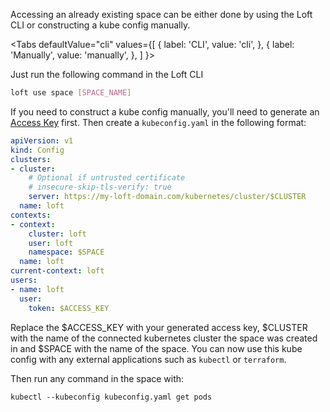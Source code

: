 
Accessing an already existing space can be either done by using the Loft CLI or constructing a kube config manually. 

<Tabs
  defaultValue="cli"
  values={[
    { label: 'CLI', value: 'cli', },
    { label: 'Manually', value: 'manually', },
  ]
}>
<TabItem value="cli">

Just run the following command in the Loft CLI

```bash
loft use space [SPACE_NAME]
```

<HowKubeContextFragment/>

</TabItem>
<TabItem value="manually">

If you need to construct a kube config manually, you'll need to generate an [Access Key](../../auth/access-keys.mdx) first. Then create a `kubeconfig.yaml` in the following format:

```yaml
apiVersion: v1
kind: Config
clusters: 
- cluster:
    # Optional if untrusted certificate
    # insecure-skip-tls-verify: true
    server: https://my-loft-domain.com/kubernetes/cluster/$CLUSTER
  name: loft
contexts:
- context:
    cluster: loft
    user: loft
    namespace: $SPACE
  name: loft
current-context: loft
users:
- name: loft
  user:
    token: $ACCESS_KEY
```

Replace the $ACCESS_KEY with your generated access key, $CLUSTER with the name of the connected kubernetes cluster the space was created in and $SPACE with the name of the space. You can now use this kube config with any external applications such as `kubectl` or `terraform`.

Then run any command in the space with:
```
kubectl --kubeconfig kubeconfig.yaml get pods
```
    
</TabItem>
</Tabs>